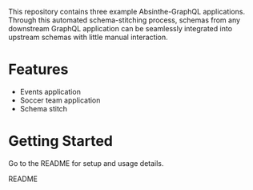 
This repository contains three example Absinthe-GraphQL applications. Through this automated schema-stitching process, schemas from any downstream GraphQL application can be seamlessly integrated into upstream schemas with little manual interaction.

# Features

- Events application
- Soccer team application
- Schema stitch

# Getting Started

Go to the README for setup and usage details.

<Link to="https://github.com/newrelic/absinthe-schema-stitching-example">README</Link>